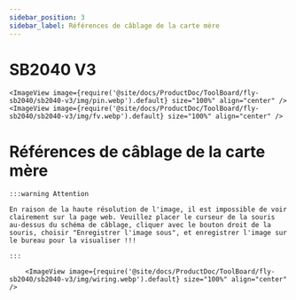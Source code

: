 ```yaml
---
sidebar_position: 3
sidebar_label: Références de câblage de la carte mère
---
```




# SB2040 V3

    <ImageView image={require('@site/docs/ProductDoc/ToolBoard/fly-sb2040/sb2040-v3/img/pin.webp').default} size="100%" align="center" />
    <ImageView image={require('@site/docs/ProductDoc/ToolBoard/fly-sb2040/sb2040-v3/img/fv.webp').default} size="100%" align="center" />


# Références de câblage de la carte mère

    :::warning Attention

    En raison de la haute résolution de l'image, il est impossible de voir clairement sur la page web. Veuillez placer le curseur de la souris au-dessus du schéma de câblage, cliquer avec le bouton droit de la souris, choisir "Enregistrer l'image sous", et enregistrer l'image sur le bureau pour la visualiser !!!

    :::

        <ImageView image={require('@site/docs/ProductDoc/ToolBoard/fly-sb2040/sb2040-v3/img/wiring.webp').default} size="100%" align="center" />